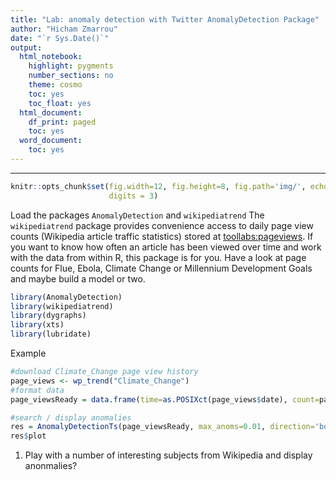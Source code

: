 ---
title: "Lab: anomaly detection with Twitter AnomalyDetection Package"
author: "Hicham Zmarrou"
date: "`r Sys.Date()`"
output:
  html_notebook:
    highlight: pygments
    number_sections: no
    theme: cosmo
    toc: yes
    toc_float: yes
  html_document:
    df_print: paged
    toc: yes
  word_document:
    toc: yes
---
___________________________________________________________________________________________________________


```{r global_options, include=FALSE}
knitr::opts_chunk$set(fig.width=12, fig.height=8, fig.path='img/', echo=TRUE, warning=FALSE, message=FALSE,
                      digits = 3)
```


Load the packages `AnomalyDetection` and `wikipediatrend`  The `wikipediatrend` package provides convenience
access to daily page view counts (Wikipedia article traffic statistics) stored at [toollabs:pageviews](https://tools.wmflabs.org/pageviews). If you want to know how often an article has been viewed over time and work with the data from within R, this package is for you. Have a look at page counts for Flue, Ebola, Climate Change or Millennium Development Goals and maybe build a model or two. 


```{r}
library(AnomalyDetection)
library(wikipediatrend)
library(dygraphs)
library(xts)
library(lubridate)
```

Example 

```{r}
#download Climate_Change page view history
page_views <- wp_trend("Climate_Change")
#format data
page_viewsReady = data.frame(time=as.POSIXct(page_views$date), count=page_views$views)

#search / display anomalies
res = AnomalyDetectionTs(page_viewsReady, max_anoms=0.01, direction='both', plot=TRUE)
res$plot
```

1. Play with a number of interesting subjects from Wikipedia and display anonmalies? 




